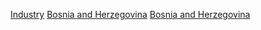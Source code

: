 [[Category:波士尼亞與赫塞哥維納公司|Industry]]
[[Category:各國各行業公司|Bosnia and Herzegovina]]
[[Category:歐洲各行業公司|Bosnia and Herzegovina]]
